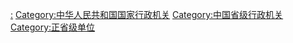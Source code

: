 {{Catmore|中华人民共和国省级行政区行政机关列表}}

[[Category:中华人民共和国省级政府|:]]
[[Category:中华人民共和国国家行政机关|Category:中华人民共和国国家行政机关]]
[[Category:中国省级行政机关|Category:中国省级行政机关]]
[[Category:正省级单位|Category:正省级单位]]
